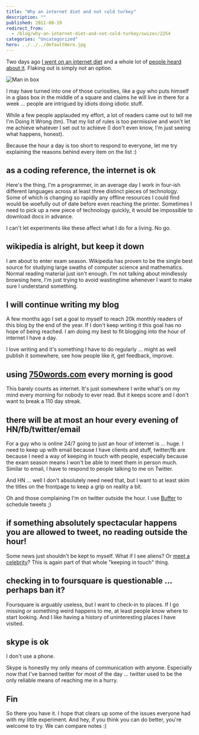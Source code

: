 ```yaml
---
title: "Why an internet diet and not cold turkey"
description: ""
published: 2011-08-19
redirect_from:
  - /blog/why-an-internet-diet-and-not-cold-turkey/swizec/2254
categories: "Uncategorized"
hero: ../../../defaultHero.jpg
---
```


Two days ago [I went on an internet diet](http://swizec.com/blog/my-ideas-are-shitty-so-im-going-on-an-internet-diet/swizec/2239 "My ideas are shitty so I’m going on an internet diet") and a whole lot of [people heard about it](http://swizec.com/blog/i-learned-two-things-today-17-8/swizec/2244 "I learned two things today 17.8."). Flaking out is simply not an option.

![](https://www.theage.com.au/ffxImage/urlpicture_id_1063625039656_2003/09/16/blaine,0.jpg "Man in box")

I may have turned into one of those curiosities, like a guy who puts himself in a glass box in the middle of a square and claims he will live in there for a week ... people are intrigued by idiots doing idiotic stuff.

While a few people applauded my effort, a lot of readers came out to tell me I'm Doing It Wrong (tm). That my list of rules is too permissive and won't let me achieve whatever I set out to achieve (I don't even know, I'm just seeing what happens, honest).

Because the hour a day is too short to respond to everyone, let me try explaining the reasons behind every item on the list :)

## as a coding reference, the internet is ok

Here's the thing, I'm a programmer, in an average day I work in four-ish different languages across at least three distinct pieces of technology. Some of which is changing so rapidly any offline resources I could find would be woefully out of date before even reaching the printer. Sometimes I need to pick up a new piece of technology quickly, it would be impossible to download docs in advance.

I can't let experiments like these affect what I do for a living. No go.

## wikipedia is alright, but keep it down

I am about to enter exam season. Wikipedia has proven to be the single best source for studying large swaths of computer science and mathematics. Normal reading material just isn't enough. I'm not talking about mindlessly browsing here, I'm just trying to avoid wastingtime whenever I want to make sure I understand something.

## I will continue writing my blog

A few months ago I set a goal to myself to reach 20k monthly readers of this blog by the end of the year. If I don't keep writing it this goal has no hope of being reached. I am doing my best to fit blogging into the hour of internet I have a day.

I love writing and it's something I have to do regularly ... might as well publish it somewhere, see how people like it, get feedback, improve.

## using [750words.com](http://750words.com) every morning is good

This barely counts as internet. It's just somewhere I write what's on my mind every morning for nobody to ever read. But it keeps score and I don't want to break a 110 day streak.

## there will be at most an hour every evening of HN/fb/twitter/email

For a guy who is online 24/7 going to just an hour of internet is ... huge. I need to keep up with email because I have clients and stuff, twitter/fb are because I need a way of keeping in touch with people, especially because the exam season means I won't be able to meet them in person much. Similar to email, I have to respond to people talking to me on Twitter.

And HN ... well I don't absolutely need need that, but I want to at least skim the titles on the frontpage to keep a grip on reality a bit.

Oh and those complaining I'm on twitter outside the hour. I use [Buffer](http://bufferapp.com) to schedule tweets ;)

## if something absolutely spectacular happens you are allowed to tweet, no reading outside the hour!

Some news just shouldn't be kept to myself. What if I see aliens? Or [meet a celebrity](http://swizec.com/blog/i-learned-two-things-today-14-8/swizec/2207 "I learned two things today 14.8.")? This is again part of that whole "keeping in touch" thing.

## checking in to foursquare is questionable ... perhaps ban it?

Foursquare is arguably useless, but I want to check-in to places. If I go missing or something weird happens to me, at least people know where to start looking. And I like having a history of uninteresting places I have visited.

## skype is ok

I don't use a phone.

Skype is honestly my only means of communication with anyone. Especially now that I've banned twitter for most of the day ... twitter used to be the only reliable means of reaching me in a hurry.

## Fin

So there you have it. I hope that clears up some of the issues everyone had with my little experiment. And hey, if you think you can do better, you're welcome to try. We can compare notes :)
